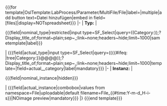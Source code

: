 <includeonly><nowiki>{{{for template|OslTemplate:LabProcess/Parameter/MultiFile/File|label=|multiple|add button text=Datei hinzufügen|embed in field=</nowiki>{{{template}}}<nowiki>[files]|display=NOTspreadsheet}}} </nowiki>
{{OslTemplate:LabProcess/Step/Form/Param/Multi/Header}}
<!-- NOMINAL TYPE-->
|-
| '''Typ:'''
<!-- | '''Soll''' | -->
| <div class='sfselect-restricted'><nowiki>{{{field|</nowiki>nominal_type<nowiki>|restricted|input type=SF_Select|query=</nowiki>((Category:{{{category|File}}}))<nowiki>;?Display_title_of;format~plain;sep~,;link~none;headers~hide;limit~1000|sametemplate|label}}}</nowiki></div>
<!-- ACTUAL TYPE-->
<!-- | '''Ist''' | -->
| <nowiki>{{{field|</nowiki>actual_type<nowiki>|input type=SF_Select|query=((</nowiki>{{#ifeq: {{{category_input_type|tree}}}|tree|Category:}}<nowiki>@@@@));?Display_title_of;format~plain;sep~,;link~none;headers~hide;limit~1000|template=</nowiki>{{{template}}}<nowiki>|field=</nowiki>actual_{{{template_parameter}}}_category<nowiki>|label|mandatory}}}</nowiki>
|-
| '''Instanz:'''
<!-- NOMINAL INSTANCE -->
<!-- | '''Soll''' | -->
| <div class=PageFormsExtensions_field_preview_link><nowiki>{{{field|</nowiki>nominal_instance<nowiki>|hidden}}}</nowiki></div>
<!-- | {{#if: {{#urlget:{{{template|}}}[nominal_instance]|}} | [[Media:{{#urlget:{{{template|}}}[nominal_instance]|}}]] | {{OslTemplate:Message/NotDefined}}}} -->
<!-- ACTUAL INSTANCE -->
<!-- | '''Ist''' | -->
| <nowiki>{{{field|</nowiki>actual_instance<nowiki>|combobox|values from namespace=File|uploadable|default filename=File_{{#time:Y-m-d_H-i-s}}|NOimage preview|mandatory}}}</nowiki>
|}
<nowiki>{{{end template}}}</nowiki></includeonly>